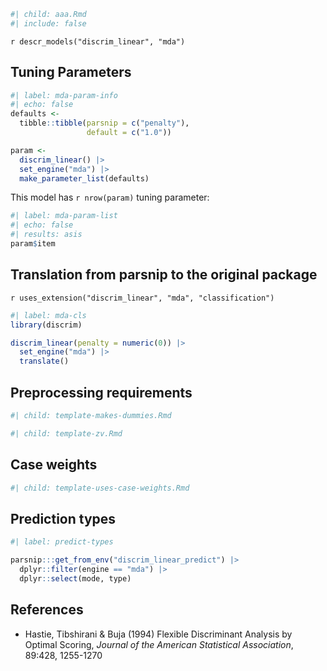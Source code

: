 ```r
#| child: aaa.Rmd
#| include: false
```

`r descr_models("discrim_linear", "mda")`

## Tuning Parameters


```r
#| label: mda-param-info
#| echo: false
defaults <- 
  tibble::tibble(parsnip = c("penalty"),
                 default = c("1.0"))

param <-
  discrim_linear() |> 
  set_engine("mda") |> 
  make_parameter_list(defaults)
```

This model has `r nrow(param)` tuning parameter:

```r
#| label: mda-param-list
#| echo: false
#| results: asis
param$item
```

## Translation from parsnip to the original package

`r uses_extension("discrim_linear", "mda", "classification")`

```r
#| label: mda-cls
library(discrim)

discrim_linear(penalty = numeric(0)) |> 
  set_engine("mda") |> 
  translate()
```

## Preprocessing requirements

```r
#| child: template-makes-dummies.Rmd
```

```r
#| child: template-zv.Rmd
```

## Case weights

```r
#| child: template-uses-case-weights.Rmd
```

## Prediction types

```r
#| label: predict-types

parsnip:::get_from_env("discrim_linear_predict") |>
  dplyr::filter(engine == "mda") |>
  dplyr::select(mode, type)

```

## References

 - Hastie, Tibshirani & Buja (1994) Flexible Discriminant Analysis by Optimal 
   Scoring, _Journal of the American Statistical Association_, 89:428, 1255-1270
